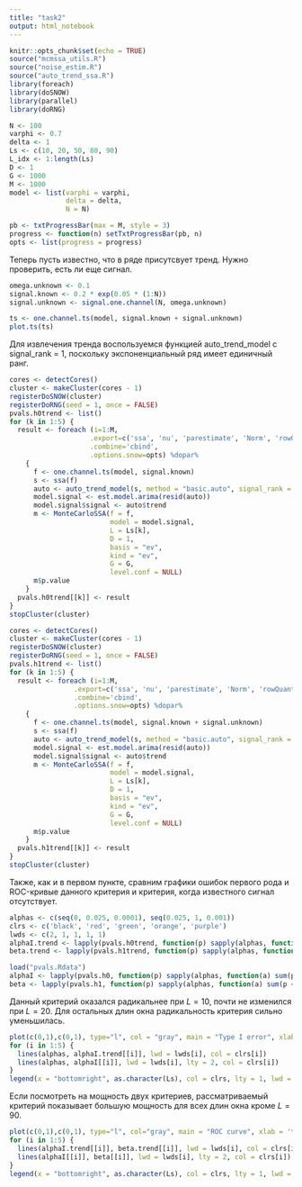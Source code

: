 ```yaml
---
title: "task2"
output: html_notebook
---
```


```r
knitr::opts_chunk$set(echo = TRUE)
source("mcmssa_utils.R")
source("noise_estim.R")
source("auto_trend_ssa.R")
library(foreach)
library(doSNOW)
library(parallel)
library(doRNG)
```

```r
N <- 100
varphi <- 0.7
delta <- 1
Ls <- c(10, 20, 50, 80, 90)
L_idx <- 1:length(Ls)
D <- 1
G <- 1000
M <- 1000
model <- list(varphi = varphi,
              delta = delta,
              N = N)
```

```r
pb <- txtProgressBar(max = M, style = 3)
progress <- function(n) setTxtProgressBar(pb, n)
opts <- list(progress = progress)
```

Теперь пусть известно, что в ряде присутсвует тренд. Нужно проверить, есть ли еще сигнал.
```r
omega.unknown <- 0.1
signal.known <- 0.2 * exp(0.05 * (1:N))
signal.unknown <- signal.one.channel(N, omega.unknown)

ts <- one.channel.ts(model, signal.known + signal.unknown)
plot.ts(ts)
```
Для извлечения тренда воспользуемся функцией auto_trend_model с signal_rank = 1, поскольку экспоненциальный ряд имеет единичный ранг.
```r
cores <- detectCores()
cluster <- makeCluster(cores - 1)
registerDoSNOW(cluster)
registerDoRNG(seed = 1, once = FALSE)
pvals.h0trend <- list()
for (k in 1:5) {
  result <- foreach (i=1:M,
                    .export=c('ssa', 'nu', 'parestimate', 'Norm', 'rowQuantiles', 'reconstruct', 'grouping.auto'),
                    .combine='cbind',
                    .options.snow=opts) %dopar%
    {
      f <- one.channel.ts(model, signal.known)
      s <- ssa(f)
      auto <- auto_trend_model(s, method = "basic.auto", signal_rank = 1)
      model.signal <- est.model.arima(resid(auto))
      model.signal$signal <- auto$trend
      m <- MonteCarloSSA(f = f,
                         model = model.signal,
                         L = Ls[k],
                         D = 1,
                         basis = "ev",
                         kind = "ev",
                         G = G,
                         level.conf = NULL)
      m$p.value
    }
  pvals.h0trend[[k]] <- result
}
stopCluster(cluster)
```

```r
cores <- detectCores()
cluster <- makeCluster(cores - 1)
registerDoSNOW(cluster)
registerDoRNG(seed = 1, once = FALSE)
pvals.h1trend <- list()
for (k in 1:5) {
  result <- foreach (i=1:M,
                .export=c('ssa', 'nu', 'parestimate', 'Norm', 'rowQuantiles', 'reconstruct', 'grouping.auto'),
                .combine='cbind',
                .options.snow=opts) %dopar%
    {
      f <- one.channel.ts(model, signal.known + signal.unknown)
      s <- ssa(f)
      auto <- auto_trend_model(s, method = "basic.auto", signal_rank = 1)
      model.signal <- est.model.arima(resid(auto))
      model.signal$signal <- auto$trend
      m <- MonteCarloSSA(f = f,
                         model = model.signal,
                         L = Ls[k],
                         D = 1,
                         basis = "ev",
                         kind = "ev",
                         G = G,
                         level.conf = NULL)
      m$p.value
    }
  pvals.h1trend[[k]] <- result
}
stopCluster(cluster)
```
Также, как и в первом пункте, сравним графики ошибок первого рода и ROC-кривые данного критерия и критерия, когда известного сигнал отсутствует.
```r
alphas <- c(seq(0, 0.025, 0.0001), seq(0.025, 1, 0.001))
clrs <- c('black', 'red', 'green', 'orange', 'purple')
lwds <- c(2, 1, 1, 1, 1)
alphaI.trend <- lapply(pvals.h0trend, function(p) sapply(alphas, function(a) sum(p < a) / M))
beta.trend <- lapply(pvals.h1trend, function(p) sapply(alphas, function(a) sum(p < a) / M))
```

```r
load("pvals.Rdata")
alphaI <- lapply(pvals.h0, function(p) sapply(alphas, function(a) sum(p < a) / M))
beta <- lapply(pvals.h1, function(p) sapply(alphas, function(a) sum(p < a) / M))
```

Данный критерий оказался радикальнее при $L=10$, почти не изменился при $L=20$. Для остальных длин окна радикальность критерия сильно уменьшилась.
```r
plot(c(0,1),c(0,1), type="l", col = "gray", main = "Type I error", xlab = 'significance level', ylab = 'type I error')
for (i in 1:5) {
  lines(alphas, alphaI.trend[[i]], lwd = lwds[i], col = clrs[i])
  lines(alphas, alphaI[[i]], lwd = lwds[i], lty = 2, col = clrs[i])
}
legend(x = "bottomright", as.character(Ls), col = clrs, lty = 1, lwd = lwds)
```
Если посмотреть на мощность двух критериев, рассматриваемый критерий показывает большую мощность для всех длин окна кроме $L=90$.
```r
plot(c(0,1),c(0,1), type="l", col="gray", main = "ROC curve", xlab = 'type I error', ylab = 'power')
for (i in 1:5) {
  lines(alphaI.trend[[i]], beta.trend[[i]], lwd = lwds[i], col = clrs[i])
  lines(alphaI[[i]], beta[[i]], lwd = lwds[i], lty = 2, col = clrs[i])
}
legend(x = "bottomright", as.character(Ls), col = clrs, lty = 1, lwd = lwds)
```